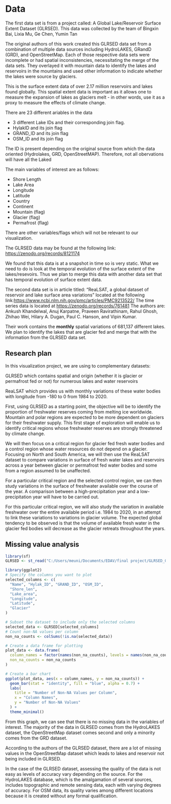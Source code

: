 # Data
The first data set is from a project called: A Global Lake/Reservoir Surface Extent Dataset (GLRSED). This data was collected by the team of Bingxin Bai, Lixia Mu, Ge Chen, Yumin Tan

The original authors of this work created this GLRSED data set from a combination of multiple data sources including HydroLAKES, GRandD (GRD), and OpenStreetMap. Each of those respective data sets were incomplete or had spatial inconsistencies, necessitating the merge of the data sets. They overlayed it with mountain data to identify the lakes and reservoirs in the mountains and used other information to indicate whether the lakes were source by glaciers.

This is the surface extent data of over 2.17 million reservoirs and lakes found globally. This spatial extent data is important as it allows one to measure the expansion of lakes as glaciers melt - in other words, use it as a proxy to measure the effects of climate change.

There are 23 different ariables in the data

-   3 different Lake IDs and their corresponding join flag.\
-   HylakID and its join flag
-   GRAND_ID and its join flag
-   OSM_ID and its join flag

The ID is present depending on the original source from which the data oriented (Hydrolakes, GRD, OpenStreetMAP). Therefore, not all obervations will have all the Laked

The main variables of interest are as follows:

-   Shore Length
-   Lake Area
-   Longitude
-   Latitude
-   Country
-   Continent
-   Mountain (flag)
-   Glacier (flag)
-   Permafrost (flag)

There are other variables/flags which will not be relevant to our visualization.

The GLRSED data may be found at the following link: <https://zenodo.org/records/8121174>

We found that this data is at a snapshot in time so is very static. What we need to do is look at the temporal evolution of the surface extent of the lakes/resevoirs. Thus we plan to merge this data with another data set that has temporal evolution of surface extent data.

The second data set is in article titled: "ReaLSAT, a global dataset of reservoir and lake surface area variations" located at the following link:<https://www.ncbi.nlm.nih.gov/pmc/articles/PMC9213522/> The time series data is located at <https://zenodo.org/records/761481> The authors are: Ankush Khandelwal, Anuj Karpatne, Praveen Ravirathinam, Rahul Ghosh, Zhihao Wei, Hilary A. Dugan, Paul C. Hanson, and Vipin Kumar.

Their work contains the **monthly** spatial variations of 681,137 different lakes. We plan to identify the lakes that are glacier fed and merge that with the information from the GLRSED data set.


## Research plan

In this visualization project, we are using to complementary datasets:

GLRSED which contains spatial and origin (whether it is glacier or permafrost fed or not) for numerous lakes and water reservoirs

ReaLSAT which provides us with monthly variations of these water bodies with longitude from -180 to 0 from 1984 to 2020.

First, using GLRSED as a starting point, the objective will be to identify the proportion of freshwater reserves coming from melting ice worldwide. Mountain and polar regions are expected to be more dependent on glaciers for their freshwater supply. This first stage of exploration will enable us to identify critical regions whose freshwater reserves are strongly threatened by climate change.

We will then focus on a critical region for glacier fed fresh water bodies and a control region whose water resources do not depend on a glacier. Focusing on North and South America, we will then use the ReaLSAT dataset to compare variations in surface of fresh water lakes and reservoirs across a year between glacier or permafrost fed water bodies and some from a region assumed to be unaffected.

For a particular critical region and the selected control region, we can then study variations in the surface of freshwater available over the course of the year. A comparison between a high-precipitation year and a low-precipitation year will have to be carried out.

For this particular critical region, we will also study the variation in available freshwater over the entire available period i.e. 1984 to 2020, in an attempt to link these variations to variations in glacier volume. The expected global tendency to be observed is that the volume of available fresh water in the glacier fed bodies will decrease as the glacier retreats throughout the years.


## Missing value analysis
```r
library(sf)
GLRSED <- st_read("C:/Users/meuni/Documents/EDAV/final project/GLRSED_GeoPackage_V1.0/GLRSED_GeoPackage_V1.0/GLRSEDV1.gpkg")
```
```r
library(ggplot2)
# Specify the columns you want to plot
selected_columns <- c(
  "Name", "Hylak_ID", "GRAND_ID", "OSM_ID",
  "Shore_len",
  "Lake_area",
  "Longitude",
  "Latitude",
  "Glacier"
)

# Subset the dataset to include only the selected columns
selected_data <- GLRSED[selected_columns]
# Count non-NA values per column
non_na_counts <- colSums(!is.na(selected_data))

# Create a data frame for plotting
plot_data <- data.frame(
  column_names = factor(names(non_na_counts), levels = names(non_na_counts)),
  non_na_counts = non_na_counts
)

# Create a bar chart
ggplot(plot_data, aes(x = column_names, y = non_na_counts)) +
  geom_bar(stat = "identity", fill = "blue", alpha = 0.7) +
  labs(
    title = "Number of Non-NA Values per Column",
    x = "Column Names",
    y = "Number of Non-NA Values"
  ) +
  theme_minimal()
```
From this graph, we can see that there is no missing data in the variables of interest. The majority of the data in GLRSED comes from the HydroLAKES dataset, the OpenStreetMap dataset comes second and only a minority comes from the GRD dataset.

According to the authors of the GLRSED dataset, there are a lot of missing values in the OpenStreetMap dataset which leads to lakes and reservoir not being included in GLRSED.

In the case of the GLRSED dataset, assessing the quality of the data is not easy as levels of accuracy vary depending on the source. For the HydroLAKES database, which is the amalgamation of several sources, includes topographic and remote sensing data, each with varying degrees of accuracy. For OSM data, its quality varies among different locations because it is created without any formal qualification.

